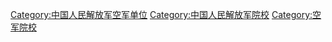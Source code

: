 [[Category:中国人民解放军空军单位|Category:中国人民解放军空军单位]]
[[Category:中国人民解放军院校|Category:中国人民解放军院校]]
[[Category:空军院校|Category:空军院校]]